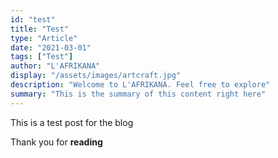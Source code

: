 ---
id: "test"
title: "Test"
type: "Article"
date: "2021-03-01"
tags: ["Test"]
author: "L'AFRIKANA"
display: "/assets/images/artcraft.jpg"
description: "Welcome to L'AFRIKANA. Feel free to explore"
summary: "This is the summary of this content right here"
---

This is a test post for the blog

Thank you for **reading**
